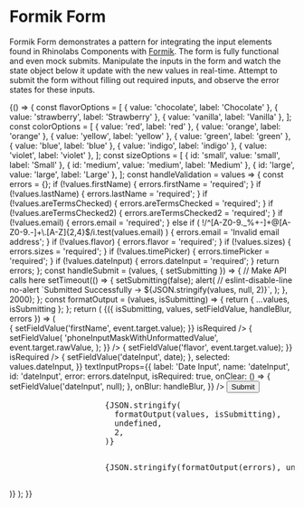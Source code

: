 
<Meta title="Patterns/Formik Form" />

# Formik Form

Formik Form demonstrates a pattern for integrating the input elements found in Rhinolabs Components with [Formik](https://formik.org/). The form is fully functional and even mock submits. Manipulate the inputs in the form and watch the state object below it update with the new values in real-time. Attempt to submit the form without filling out required inputs, and observe the error states for these inputs.

<Canvas>
  <Story name="Form">
    {() => {
      const flavorOptions = [
        { value: 'chocolate', label: 'Chocolate' },
        { value: 'strawberry', label: 'Strawberry' },
        { value: 'vanilla', label: 'Vanilla' },
      ];
      const colorOptions = [
        { value: 'red', label: 'red' },
        { value: 'orange', label: 'orange' },
        { value: 'yellow', label: 'yellow' },
        { value: 'green', label: 'green' },
        { value: 'blue', label: 'blue' },
        { value: 'indigo', label: 'indigo' },
        { value: 'violet', label: 'violet' },
      ];
      const sizeOptions = [
        { id: 'small', value: 'small', label: 'Small' },
        { id: 'medium', value: 'medium', label: 'Medium' },
        { id: 'large', value: 'large', label: 'Large' },
      ];
      const handleValidation = values => {
        const errors = {};
        if (!values.firstName) {
          errors.firstName = 'required';
        }
        if (!values.lastName) {
          errors.lastName = 'required';
        }
        if (!values.areTermsChecked) {
          errors.areTermsChecked = 'required';
        }
        if (!values.areTermsChecked2) {
          errors.areTermsChecked2 = 'required';
        }
        if (!values.email) {
          errors.email = 'required';
        } else if (
          !/^[A-Z0-9._%+-]+@[A-Z0-9.-]+\.[A-Z]{2,4}$/i.test(values.email)
        ) {
          errors.email = 'Invalid email address';
        }
        if (!values.flavor) {
          errors.flavor = 'required';
        }
        if (!values.sizes) {
          errors.sizes = 'required';
        }
        if (!values.timePicker) {
          errors.timePicker = 'required';
        }
        if (!values.dateInput) {
          errors.dateInput = 'required';
        }
        return errors;
      };
      const handleSubmit = (values, { setSubmitting }) => {
        // Make API calls here
        setTimeout(() => {
          setSubmitting(false);
          alert(
            // eslint-disable-line no-alert
            `Submitted Successfully ->  ${JSON.stringify(values, null, 2)}`,
          );
        }, 2000);
      };
      const formatOutput = (values, isSubmitting) => {
        return { ...values, isSubmitting };
      };
      return (
        <Box maxWidth="500px" margin="lg auto">
          <Formik
            initialValues={{
              firstName: '',
              lastName: '',
              email: '',
              phoneInputMask: '',
              phoneInputMaskWithUnformattedValue: '',
              areTermsChecked: false,
              areTermsChecked2: false,
              flavor: null,
              flavor2: null,
              colors: [],
              sizes: null,
              timePicker: null,
              timePickerNative: null,
              dateInput: '',
            }}
            validate={handleValidation}
            validateOnChange={false}
            onSubmit={handleSubmit}
          >
            {({ isSubmitting, values, setFieldValue, handleBlur, errors }) => (
              <Form>
                <Box gap="lg">
                  <Field
                    type="text"
                    label="First Name"
                    name="firstName"
                    id="firstName"
                    component={FormikTextInput}
                    // With a custom onChange.
                    // We preserve Formik's convention and relegate state form management back to the user.
                    onChange={event => {
                      setFieldValue('firstName', event.target.value);
                    }}
                    isRequired
                  />
                  <Field
                    type="text"
                    label="Last Name"
                    name="lastName"
                    id="lastName"
                    component={FormikTextInput}
                    isRequired
                  />
                  <Field
                    label="Email"
                    name="email"
                    id="email"
                    component={FormikTextInput}
                    isRequired
                  />
                  <Field
                    label="Phone Input Mask Returning a Formatted Value"
                    name="phoneInputMask"
                    id="phoneInputMask"
                    component={FormikTextInput}
                    inputMask="phone"
                    type="tel"
                  />
                  <Field
                    label="Phone Input Mask Returning an Unformatted Value"
                    name="phoneInputMaskWithUnformattedValue"
                    id="phoneInputMaskWithUnformattedValue"
                    component={FormikTextInput}
                    inputMask="phone"
                    type="tel"
                    onChange={event => {
                      setFieldValue(
                        'phoneInputMaskWithUnformattedValue',
                        event.target.rawValue,
                      );
                    }}
                  />
                  <Field
                    label="Flavor with Custom onChange"
                    name="flavor"
                    id="flavor"
                    options={flavorOptions}
                    component={FormikSelectInputNative}
                    // With a custom onChange.
                    // We preserve Formik's convention and relegate form state management back to the user.
                    onChange={event => {
                      setFieldValue('flavor', event.target.value);
                    }}
                    isRequired
                  />
                  <Field
                    label="Flavor without custom onChange"
                    name="flavor2"
                    id="flavor2"
                    options={flavorOptions}
                    component={FormikSelectInputNative}
                  />
                  <Field
                    label="Multi-select Colors"
                    name="colors"
                    id="colors"
                    isMulti
                    options={colorOptions}
                    component={FormikSelectInput}
                  />
                  <Field
                    label="Describe your perfect meal"
                    name="meal"
                    id="meal"
                    component={FormikTextareaInput}
                  />
                  <Field
                    title="Sizes"
                    name="sizes"
                    id="sizes"
                    options={sizeOptions}
                    component={FormikRadioGroup}
                    isRequired
                  />
                  <Field
                    label="Select Time With Native Select"
                    name="timePicker"
                    id="timePicker"
                    component={FormikTimePickerNative}
                    isRequired
                  />
                  <Field
                    label="Terms and Conditions"
                    name="areTermsChecked"
                    id="areTermsChecked"
                    component={FormikCheckboxInput}
                    isRequired
                  />
                  <Field
                    label="Terms and Conditions Toggle"
                    name="areTermsChecked2"
                    id="areTermsChecked2"
                    component={FormikToggle}
                    isRequired
                  />
                  <DateInput
                    datePickerProps={{
                      onChange: date => {
                        setFieldValue('dateInput', date);
                      },
                      selected: values.dateInput,
                    }}
                    textInputProps={{
                      label: 'Date Input',
                      name: 'dateInput',
                      id: 'dateInput',
                      error: errors.dateInput,
                      isRequired: true,
                      onClear: () => {
                        setFieldValue('dateInput', null);
                      },
                      onBlur: handleBlur,
                    }}
                  />
                  <Button
                    type="submit"
                    className="m-bottom-md"
                    isLoading={isSubmitting}
                  >
                    Submit
                  </Button>
                  <pre>
                    {JSON.stringify(
                      formatOutput(values, isSubmitting),
                      undefined,
                      2,
                    )}
                  </pre>
                  <pre>
                    {JSON.stringify(formatOutput(errors), undefined, 2)}
                  </pre>
                </Box>
              </Form>
            )}
          </Formik>
        </Box>
      );
    }}
  </Story>
</Canvas>
